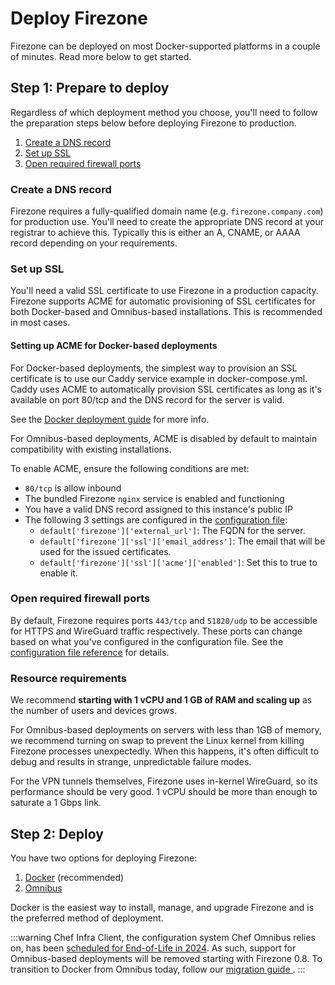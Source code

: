 # Deploy Firezone

Firezone can be deployed on most Docker-supported platforms in a couple of
minutes. Read more below to get started.

## Step 1: Prepare to deploy

Regardless of which deployment method you choose, you'll need to follow the
preparation steps below before deploying Firezone to production.

1. [Create a DNS record](#create-a-dns-record)
1. [Set up SSL](#set-up-ssl)
1. [Open required firewall ports](#open-required-firewall-ports)

### Create a DNS record

Firezone requires a fully-qualified domain name (e.g. `firezone.company.com`)
for production use. You'll need to create the appropriate DNS record at your
registrar to achieve this. Typically this is either an A, CNAME, or AAAA record
depending on your requirements.

### Set up SSL

You'll need a valid SSL certificate to use Firezone in a production capacity.
Firezone supports ACME for automatic provisioning of SSL certificates for both
Docker-based and Omnibus-based installations. This is recommended in most cases.

<Tabs>
<TabItem value="docker" label="Docker" default>

#### Setting up ACME for Docker-based deployments

For Docker-based deployments, the simplest way to provision an SSL certificate
is to use our Caddy service example in docker-compose.yml. Caddy uses ACME to
automatically provision SSL certificates as long as it's available on port
80/tcp and the DNS record for the server is valid.

See the [Docker deployment guide](docker) for more info.

</TabItem>
<TabItem value="omnibus" label="Omnibus">

For Omnibus-based deployments, ACME is disabled by default to maintain
compatibility with existing installations.

To enable ACME, ensure the following conditions are met:

- `80/tcp` is allow inbound
- The bundled Firezone `nginx` service is enabled and functioning
- You have a valid DNS record assigned to this instance's public IP
- The following 3 settings are configured in the
  [configuration file](../reference/configuration-file):
  - `default['firezone']['external_url']`: The FQDN for the server.
  - `default['firezone']['ssl']['email_address']`: The email that will be used
    for the issued certificates.
  - `default['firezone']['ssl']['acme']['enabled']`: Set this to true to enable
    it.

</TabItem>
</Tabs>

### Open required firewall ports

By default, Firezone requires ports `443/tcp` and `51820/udp` to be accessible
for HTTPS and WireGuard traffic respectively. These ports can change based on
what you've configured in the configuration file. See the
[configuration file reference](../reference/configuration-file) for details.

### Resource requirements

We recommend **starting with 1 vCPU and 1 GB of RAM and scaling up** as the
number of users and devices grows.

For Omnibus-based deployments on servers with less than 1GB of memory, we
recommend turning on swap to prevent the Linux kernel from killing Firezone
processes unexpectedly. When this happens, it's often difficult to debug and
results in strange, unpredictable failure modes.

For the VPN tunnels themselves, Firezone uses in-kernel WireGuard, so its
performance should be very good. 1 vCPU should be more than enough to saturate a
1 Gbps link.

## Step 2: Deploy

You have two options for deploying Firezone:

1. [Docker](docker) (recommended)
1. [Omnibus](omnibus)

Docker is the easiest way to install, manage, and upgrade Firezone and is the
preferred method of deployment.

:::warning Chef Infra Client, the configuration system Chef Omnibus relies on,
has been [scheduled for End-of-Life in 2024](https://docs.chef.io/versions/). As
such, support for Omnibus-based deployments will be removed starting with
Firezone 0.8. To transition to Docker from Omnibus today, follow our
[migration guide ](../administer/migrate). :::

